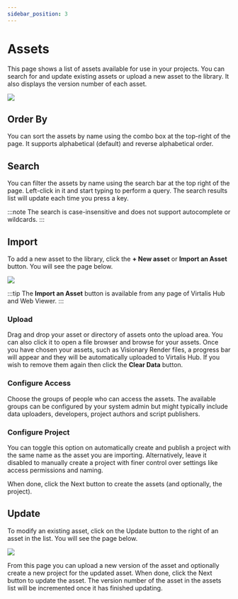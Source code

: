 ```yaml
---
sidebar_position: 3
---
```


# Assets

This page shows a list of assets available for use in your projects. You can search for and update existing assets or upload a new asset to the library. It also displays the version number of each asset.

![](/img/virtalis-hub-and-web-viewer/assets.png)

## Order By

You can sort the assets by name using the combo box at the top-right of the page. It supports alphabetical (default) and reverse alphabetical order.

## Search

You can filter the assets by name using the search bar at the top right of the page. Left-click in it and start typing to perform a query. The search results list will update each time you press a key.

:::note
The search is case-insensitive and does not support autocomplete or wildcards.
:::

## Import

To add a new asset to the library, click the **+ New asset** or **Import an Asset** button. You will see the page below.

![](/img/virtalis-hub-and-web-viewer/new-asset.png)

:::tip
The **Import an Asset** button is available from any page of Virtalis Hub and Web Viewer.
:::

### Upload

Drag and drop your asset or directory of assets onto the upload area. You can also click it to open a file browser and browse for your assets. Once you have chosen your assets, such as Visionary Render files, a progress bar will appear and they will be automatically uploaded to Virtalis Hub. If you wish to remove them again then click the **Clear Data** button. 

### Configure Access

Choose the groups of people who can access the assets. The available groups can be configured by your system admin but might typically include data uploaders, developers, project authors and script publishers.

### Configure Project

You can toggle this option on automatically create and publish a project with the same name as the asset you are importing. Alternatively, leave it disabled to manually create a project with finer control over settings like access permissions and naming.

When done, click the Next button to create the assets (and optionally, the project). 

## Update

To modify an existing asset, click on the Update button to the right of an asset in the list. You will see the page below.

![](/img/virtalis-hub-and-web-viewer/update-asset.png)

From this page you can upload a new version of the asset and optionally create a new project for the updated asset. When done, click the Next button to update the asset. The version number of the asset in the assets list will be incremented once it has finished updating.

